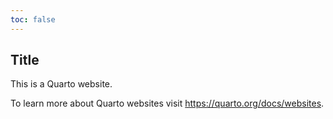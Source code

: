 ```yaml
---
toc: false
---
```


## Title

This is a Quarto website.

To learn more about Quarto websites visit <https://quarto.org/docs/websites>.


